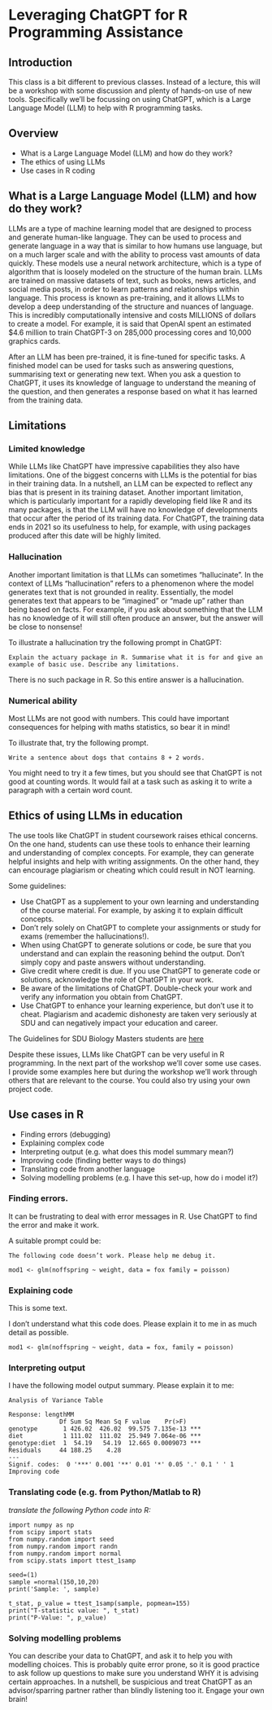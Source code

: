 # Leveraging ChatGPT for R Programming Assistance

## Introduction

This class is a bit different to previous classes. Instead of a lecture, this will be a workshop with some discussion and plenty of hands-on use of new tools. Specifically we’ll be focussing on using ChatGPT, which is a Large Language Model (LLM) to help with R programming tasks.

## Overview

* What is a Large Language Model (LLM) and how do they work?
* The ethics of using LLMs
* Use cases in R coding

## What is a Large Language Model (LLM) and how do they work?
LLMs are a type of machine learning model that are designed to process and generate human-like language. They can be used to process and generate language in a way that is similar to how humans use language, but on a much larger scale and with the ability to process vast amounts of data quickly. These models use a neural network architecture, which is a type of algorithm that is loosely modeled on the structure of the human brain. LLMs are trained on massive datasets of text, such as books, news articles, and social media posts, in order to learn patterns and relationships within language. This process is known as pre-training, and it allows LLMs to develop a deep understanding of the structure and nuances of language. This is incredibly computationally intensive and costs MILLIONS of dollars to create a model. For example, it is said that OpenAI spent an estimated $4.6 million to train ChatGPT-3 on 285,000 processing cores and 10,000 graphics cards.

After an LLM has been pre-trained, it is fine-tuned for specific tasks. A finished model can be used for tasks such as answering questions, summarising text or generating new text. When you ask a question to ChatGPT, it uses its knowledge of language to understand the meaning of the question, and then generates a response based on what it has learned from the training data.

## Limitations

### Limited knowledge

While LLMs like ChatGPT have impressive capabilities they also have limitations. One of the biggest concerns with LLMs is the potential for bias in their training data. In a nutshell, an LLM can be expected to reflect any bias that is present in its training dataset. Another important limitation, which is particularly important for a rapidly developing field like R and its many packages, is that the LLM will have no knowledge of developmnents that occur after the period of its training data. For ChatGPT, the training data ends in 2021 so its usefulness to help, for example, with using packages produced after this date will be highly limited.

### Hallucination

Another important limitation is that LLMs can sometimes “hallucinate”. In the context of LLMs “hallucination” refers to a phenomenon where the model generates text that is not grounded in reality. Essentially, the model generates text that appears to be “imagined” or “made up” rather than being based on facts. For example, if you ask about something that the LLM has no knowledge of it will still often produce an answer, but the answer will be close to nonsense!

To illustrate a hallucination try the following prompt in ChatGPT:

```
Explain the actuary package in R. Summarise what it is for and give an example of basic use. Describe any limitations.
```

There is no such package in R. So this entire answer is a hallucination.

### Numerical ability

Most LLMs are not good with numbers. This could have important consequences for helping with maths statistics, so bear it in mind!

To illustrate that, try the following prompt.

```
Write a sentence about dogs that contains 8 + 2 words.
```

You might need to try it a few times, but you should see that ChatGPT is not good at counting words. It would fail at a task such as asking it to write a paragraph with a certain word count.

## Ethics of using LLMs in education

The use tools like ChatGPT in student coursework raises ethical concerns. On the one hand, students can use these tools to enhance their learning and understanding of complex concepts. For example, they can generate helpful insights and help with writing assignments. On the other hand, they can encourage plagiarism or cheating which could result in NOT learning.

Some guidelines:

* Use ChatGPT as a supplement to your own learning and understanding of the course material. For example, by asking it to explain difficult concepts.
* Don’t rely solely on ChatGPT to complete your assignments or study for exams (remember the hallucinations!).
* When using ChatGPT to generate solutions or code, be sure that you understand and can explain the reasoning behind the output. Don’t simply copy and paste answers without understanding.
* Give credit where credit is due. If you use ChatGPT to generate code or solutions, acknowledge the role of ChatGPT in your work.
* Be aware of the limitations of ChatGPT. Double-check your work and verify any information you obtain from ChatGPT.
* Use ChatGPT to enhance your learning experience, but don’t use it to cheat. Plagiarism and academic dishonesty are taken very seriously at SDU and can negatively impact your education and career.

The Guidelines for SDU Biology Masters students are [here](https://mitsdu.dk/en/mit_studie/kandidat/biologi_kandidat/vejledning-og-support/aipaasdu)

Despite these issues, LLMs like ChatGPT can be very useful in R programming. In the next part of the workshop we’ll cover some use cases. I provide some examples here but during the workshop we’ll work through others that are relevant to the course. You could also try using your own project code.

## Use cases in R

* Finding errors (debugging)
* Explaining complex code
* Interpreting output (e.g. what does this model summary mean?)
* Improving code (finding better ways to do things)
* Translating code from another language
* Solving modelling problems (e.g. I have this set-up, how do i model it?)

### Finding errors.

It can be frustrating to deal with error messages in R. 
Use ChatGPT to find the error and make it work.

A suitable prompt could be:

```
The following code doesn’t work. Please help me debug it.

mod1 <- glm(noffspring ~ weight, data = fox family = poisson)

```

### Explaining code

This is some text.

I don’t understand what this code does. Please explain it to me in as much detail as possible.

```
mod1 <- glm(noffspring ~ weight, data = fox, family = poisson)
```

### Interpreting output

I have the following model output summary. Please explain it to me:

```
Analysis of Variance Table

Response: lengthMM
              Df Sum Sq Mean Sq F value    Pr(>F)    
genotype       1 426.02  426.02  99.575 7.135e-13 ***
diet           1 111.02  111.02  25.949 7.064e-06 ***
genotype:diet  1  54.19   54.19  12.665 0.0009073 ***
Residuals     44 188.25    4.28                      
---
Signif. codes:  0 '***' 0.001 '**' 0.01 '*' 0.05 '.' 0.1 ' ' 1
Improving code
```

### Translating code (e.g. from Python/Matlab to R)



*translate the following Python code into R:*

```
import numpy as np
from scipy import stats 
from numpy.random import seed
from numpy.random import randn
from numpy.random import normal
from scipy.stats import ttest_1samp

seed=(1)
sample =normal(150,10,20)
print('Sample: ', sample)

t_stat, p_value = ttest_1samp(sample, popmean=155)
print("T-statistic value: ", t_stat)
print("P-Value: ", p_value)
```


### Solving modelling problems

You can describe your data to ChatGPT, and ask it to help you with modelling choices. This is probably quite error prone, so it is good practice to ask follow up questions to make sure you understand WHY it is advising certain approaches. In a nutshell, be suspicious and treat ChatGPT as an advisor/sparring partner rather than blindly listening too it. Engage your own brain!



